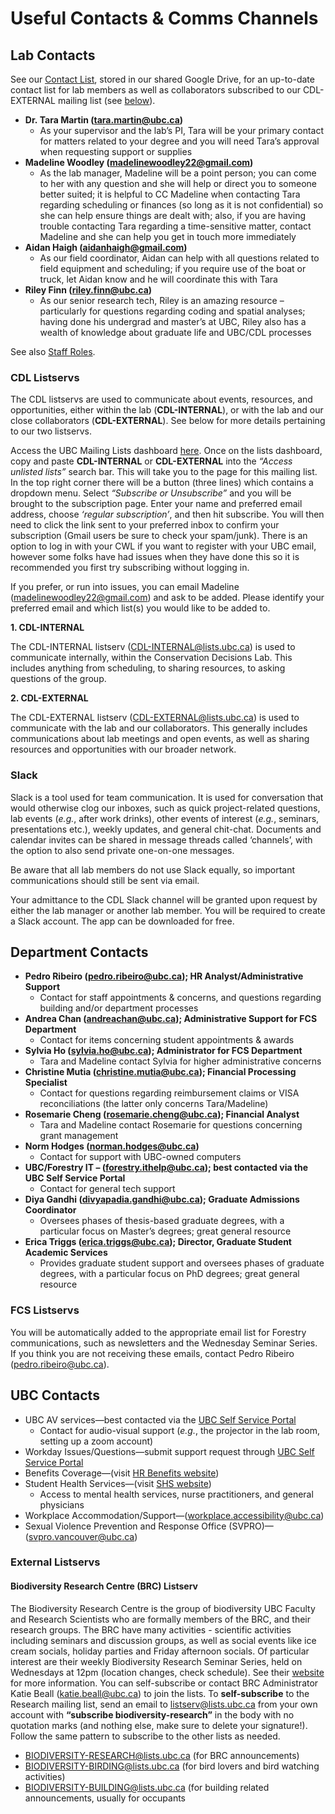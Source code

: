 # Useful Contacts & Comms Channels {-#contacts}

## Lab Contacts {-#CDLcontacts}

See our [Contact List](https://docs.google.com/spreadsheets/d/1quiYCbANENkMZTp_nWQXqrlF63tJQpt369xL_pI7t1U/edit?gid=1411850798#gid=1411850798), stored in our shared Google Drive, for an up-to-date contact list for lab members as well as collaborators subscribed to our CDL-EXTERNAL mailing list (see [below](#CDLlistserv)).

-	**Dr. Tara Martin (<tara.martin@ubc.ca>)**
    - As your supervisor and the lab’s PI, Tara will be your primary contact for matters related to your degree and you will need Tara’s approval when requesting support or supplies
-	**Madeline Woodley (<madelinewoodley22@gmail.com>)**
    - As the lab manager, Madeline will be a point person; you can come to her with any question and she will help or direct you to someone better suited; it is helpful to CC Madeline when contacting Tara regarding scheduling or finances (so long as it is not confidential) so she can help ensure things are dealt with; also, if you are having trouble contacting Tara regarding a time-sensitive matter, contact Madeline and she can help you get in touch more immediately
-	**Aidan Haigh (<aidanhaigh@gmail.com>)**
    - As our field coordinator, Aidan can help with all questions related to field equipment and scheduling; if you require use of the boat or truck, let Aidan know and he will coordinate this with Tara
-	**Riley Finn (<riley.finn@ubc.ca>)**
    - As our senior research tech, Riley is an amazing resource – particularly for questions regarding coding and spatial analyses; having done his undergrad and master’s at UBC, Riley also has a wealth of knowledge about graduate life and UBC/CDL processes  
      
See also [Staff Roles](#staffroles).
  
### CDL Listservs {-#CDLlistserv}

The CDL listservs are used to communicate about events, resources, and opportunities, either within the lab (**CDL-INTERNAL**), or with the lab and our close collaborators (**CDL-EXTERNAL**). See below for more details pertaining to our two listservs. 

Access the UBC Mailing Lists dashboard [here](https://lists.ubc.ca/). Once on the lists dashboard, copy and paste **CDL-INTERNAL** or **CDL-EXTERNAL** into the *“Access unlisted lists”* search bar. This will take you to the page for this mailing list. In the top right corner there will be a button (three lines) which contains a dropdown menu. Select *"Subscribe or Unsubscribe"* and you will be brought to the subscription page. Enter your name and preferred email address, choose *'regular subscription'*, and then hit subscribe. You will then need to click the link sent to your preferred inbox to confirm your subscription (Gmail users be sure to check your spam/junk). There is an option to log in with your CWL if you want to register with your UBC email, however some folks have had issues when they have done this so it is recommended you first try subscribing without logging in.

If you prefer, or run into issues, you can email Madeline (<madelinewoodley22@gmail.com>) and ask to be added. Please identify your preferred email and which list(s) you would like to be added to.

**1.	CDL-INTERNAL**  

The CDL-INTERNAL listserv (<CDL-INTERNAL@lists.ubc.ca>) is used to communicate internally, within the Conservation Decisions Lab. This includes anything from scheduling, to sharing resources, to asking questions of the group.

**2.	CDL-EXTERNAL**  

The CDL-EXTERNAL listserv (<CDL-EXTERNAL@lists.ubc.ca>) is used to communicate with the lab and our collaborators. This generally includes communications about lab meetings and open events, as well as sharing resources and opportunities with our broader network.

### Slack {-#slack}

Slack is a tool used for team communication. It is used for conversation that would otherwise clog our inboxes, such as quick project-related questions, lab events (*e.g.*, after work drinks), other events of interest (*e.g.*, seminars, presentations etc.), weekly updates, and general chit-chat. Documents and calendar invites can be shared in message threads called ‘channels’, with the option to also send private one-on-one messages.

Be aware that all lab members do not use Slack equally, so important communications should still be sent via email.

Your admittance to the CDL Slack channel will be granted upon request by either the lab manager or another lab member. You will be required to create a Slack account. The app can be downloaded for free.

## Department Contacts {-#FCScontacts}

-	**Pedro Ribeiro (<pedro.ribeiro@ubc.ca>); HR Analyst/Administrative Support**
    - Contact for staff appointments & concerns, and questions regarding building and/or department processes  
-	**Andrea Chan (<andreachan@ubc.ca>); Administrative Support for FCS Department**
    - Contact for items concerning student appointments & awards  
-	**Sylvia Ho (<sylvia.ho@ubc.ca>); Administrator for FCS Department**
    - Tara and Madeline contact Sylvia for higher administrative concerns  
-	**Christine Mutia (<christine.mutia@ubc.ca>); Financial Processing Specialist**
    - Contact for questions regarding reimbursement claims or VISA reconciliations (the latter only concerns Tara/Madeline)  
-	**Rosemarie Cheng (<rosemarie.cheng@ubc.ca>); Financial Analyst**
    - Tara and Madeline contact Rosemarie for questions concerning grant management
-	**Norm Hodges (<norman.hodges@ubc.ca>)**
    - Contact for support with UBC-owned computers
-	**UBC/Forestry IT – (<forestry.ithelp@ubc.ca>); best contacted via the UBC Self Service Portal**
    - Contact for general tech support
-	**Diya Gandhi (<divyapadia.gandhi@ubc.ca>); Graduate Admissions Coordinator**
    - Oversees phases of thesis-based graduate degrees, with a particular focus on Master’s degrees; great general resource
-	**Erica Triggs (<erica.triggs@ubc.ca>); Director, Graduate Student Academic Services**
    - Provides graduate student support and oversees phases of graduate degrees, with a particular focus on PhD degrees; great general resource  
      
### FCS Listservs {-#FCSlistservs}

You will be automatically added to the appropriate email list for Forestry communications, such as newsletters and the Wednesday Seminar Series. If you think you are not receiving these emails, contact Pedro Ribeiro (<pedro.ribeiro@ubc.ca>).
  
## UBC Contacts {-#UBCcontacts}

-	UBC AV services---best contacted via the [UBC Self Service Portal](https://ubc.service-now.com/selfservice)
    - Contact for audio-visual support (*e.g.*, the projector in the lab room, setting up a zoom account)
- Workday Issues/Questions---submit support request through [UBC Self Service Portal](https://ubc.service-now.com/selfservice)
-	Benefits Coverage---(visit [HR Benefits website](https://hr.ubc.ca/benefits))
-	Student Health Services---(visit [SHS website](https://students.ubc.ca/health/student-health-service/))
    - Access to mental health services, nurse practitioners, and general physicians
-	Workplace Accommodation/Support---(<workplace.accessibility@ubc.ca>)
-	Sexual Violence Prevention and Response Office (SVPRO)---(<svpro.vancouver@ubc.ca>) 

### External Listservs {-#externallistservs}

#### Biodiversity Research Centre (BRC) Listserv {-#BRClistserv}

 The Biodiversity Research Centre is the group of biodiversity UBC Faculty and Research Scientists who are formally members of the BRC, and their research groups. The BRC have many activities - scientific activities including seminars and discussion groups, as well as social events like ice cream socials, holiday parties and Friday afternoon socials. Of particular interest are their weekly Biodiversity Research Seminar Series, held on Wednesdays at 12pm (location changes, check schedule). See their [website](https://biodiversity.ubc.ca/events) for more information.
You can self-subscribe or contact BRC Administrator Katie Beall (<katie.beall@ubc.ca>) to join the lists. To **self-subscribe** to the Research mailing list, send an email to <listserv@lists.ubc.ca> from your own account with **"subscribe biodiversity-research"** in the body with no quotation marks (and nothing else, make sure to delete your signature!). Follow the same pattern to subscribe to the other lists as needed.

-	<BIODIVERSITY-RESEARCH@lists.ubc.ca> (for BRC announcements)
-	<BIODIVERSITY-BIRDING@lists.ubc.ca> (for bird lovers and bird watching activities)
-	<BIODIVERSITY-BUILDING@lists.ubc.ca>  (for building related announcements, usually for occupants








